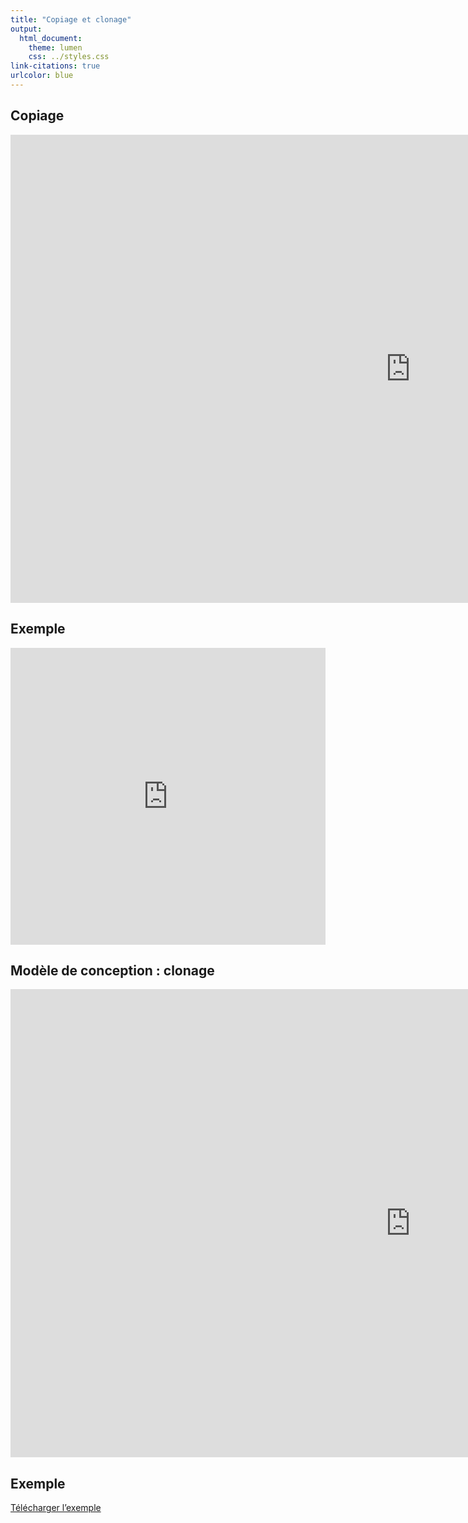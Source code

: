 ```yaml
---
title: "Copiage et clonage"
output:
  html_document:
    theme: lumen
    css: ../styles.css
link-citations: true
urlcolor: blue
---
```


## Copiage
<iframe src="https://docs.google.com/presentation/d/e/2PACX-1vS2Jj5owifGwCifXKrDu1zEHRbd_2yOcH6XAoqNklE-0DneT6jLrxhc7_Fu0d-dcw/embed?start=false&loop=false&delayms=60000" frameborder="0" width="1280" height="749" allowfullscreen="true" mozallowfullscreen="true" webkitallowfullscreen="true"></iframe>

## Exemple
<iframe width="100%" height="475" src="https://dotnetfiddle.net/Widget/FEHfvt" frameborder="0"></iframe>

## Modèle de conception : clonage
<iframe src="https://docs.google.com/presentation/d/e/2PACX-1vTqkkDWUkHcwCPPMrNWnbnlnzDoOFsM1D5xbMZsXZ8aR-2iwBjdu1T-bDlozn7ujQ/embed?start=false&loop=false&delayms=60000" frameborder="0" width="1280" height="749" allowfullscreen="true" mozallowfullscreen="true" webkitallowfullscreen="true"></iframe>

## Exemple
[Télécharger l'exemple](exClonage.zip)
